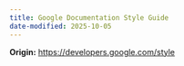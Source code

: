 ```yaml
---
title: Google Documentation Style Guide
date-modified: 2025-10-05
---
```


**Origin:** <https://developers.google.com/style>

